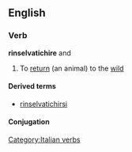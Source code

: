 ==English==

===Verb===
'''rinselvatichire''' {{transitive}} and {{intransitive}}

# To [[return]] (an animal) to the [[wild]]

====Derived terms====
*[[rinselvatichirsi]]

====Conjugation====
{{it-conj-ire-b|rinselvatich|avere or essere}}

[[Category:Italian verbs]]